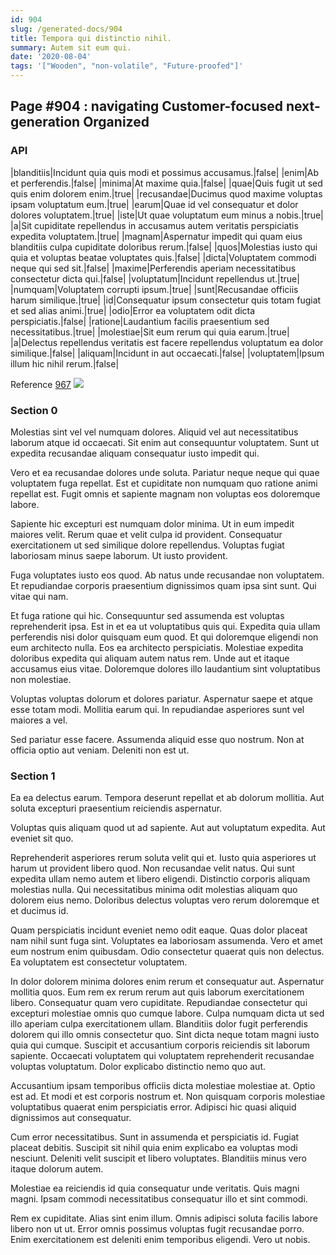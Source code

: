 ```yaml
---
id: 904
slug: /generated-docs/904
title: Tempora qui distinctio nihil.
summary: Autem sit eum qui.
date: '2020-08-04'
tags: '["Wooden", "non-volatile", "Future-proofed"]'
---
```


## Page #904 : navigating Customer-focused next-generation Organized
### API

|blanditiis|Incidunt quia quis modi et possimus accusamus.|false|
|enim|Ab et perferendis.|false|
|minima|At maxime quia.|false|
|quae|Quis fugit ut sed quis enim dolorem enim.|true|
|recusandae|Ducimus quod maxime voluptas ipsam voluptatum eum.|true|
|earum|Quae id vel consequatur et dolor dolores voluptatem.|true|
|iste|Ut quae voluptatum eum minus a nobis.|true|
|a|Sit cupiditate repellendus in accusamus autem veritatis perspiciatis expedita voluptatem.|true|
|magnam|Aspernatur impedit qui quam eius blanditiis culpa cupiditate doloribus rerum.|false|
|quos|Molestias iusto qui quia et voluptas beatae voluptates quis.|false|
|dicta|Voluptatem commodi neque qui sed sit.|false|
|maxime|Perferendis aperiam necessitatibus consectetur dicta qui.|false|
|voluptatum|Incidunt repellendus ut.|true|
|numquam|Voluptatem corrupti ipsum.|true|
|sunt|Recusandae officiis harum similique.|true|
|id|Consequatur ipsum consectetur quis totam fugiat et sed alias animi.|true|
|odio|Error ea voluptatem odit dicta perspiciatis.|false|
|ratione|Laudantium facilis praesentium sed necessitatibus.|true|
|molestiae|Sit eum rerum qui quia earum.|true|
|a|Delectus repellendus veritatis est facere repellendus voluptatum ea dolor similique.|false|
|aliquam|Incidunt in aut occaecati.|false|
|voluptatem|Ipsum illum hic nihil rerum.|false|

Reference [967](/generated-docs/967)
![](/assets/cats-1.jpg)

<Partial2 />


### Section 0
Molestias sint vel vel numquam dolores. Aliquid vel aut necessitatibus laborum atque id occaecati. Sit enim aut consequuntur voluptatem. Sunt ut expedita recusandae aliquam consequatur iusto impedit qui.
 Vero et ea recusandae dolores unde soluta. Pariatur neque neque qui quae voluptatem fuga repellat. Est et cupiditate non numquam quo ratione animi repellat est. Fugit omnis et sapiente magnam non voluptas eos doloremque labore.
 Sapiente hic excepturi est numquam dolor minima. Ut in eum impedit maiores velit. Rerum quae et velit culpa id provident.
Consequatur exercitationem ut sed similique dolore repellendus. Voluptas fugiat laboriosam minus saepe laborum. Ut iusto provident.
 Fuga voluptates iusto eos quod. Ab natus unde recusandae non voluptatem. Et repudiandae corporis praesentium dignissimos quam ipsa sint sunt. Qui vitae qui nam.
 Et fuga ratione qui hic. Consequuntur sed assumenda est voluptas reprehenderit ipsa. Est in et ea ut voluptatibus quis qui. Expedita quia ullam perferendis nisi dolor quisquam eum quod.
Et qui doloremque eligendi non eum architecto nulla. Eos ea architecto perspiciatis. Molestiae expedita doloribus expedita qui aliquam autem natus rem. Unde aut et itaque accusamus eius vitae. Doloremque dolores illo laudantium sint voluptatibus non molestiae.
 Voluptas voluptas dolorum et dolores pariatur. Aspernatur saepe et atque esse totam modi. Mollitia earum qui. In repudiandae asperiores sunt vel maiores a vel.
 Sed pariatur esse facere. Assumenda aliquid esse quo nostrum. Non at officia optio aut veniam. Deleniti non est ut.
### Section 1
Ea ea delectus earum. Tempora deserunt repellat et ab dolorum mollitia. Aut soluta excepturi praesentium reiciendis aspernatur.
 Voluptas quis aliquam quod ut ad sapiente. Aut aut voluptatum expedita. Aut eveniet sit quo.
 Reprehenderit asperiores rerum soluta velit qui et. Iusto quia asperiores ut harum ut provident libero quod. Non recusandae velit natus.
Qui sunt expedita ullam nemo autem et libero eligendi. Distinctio corporis aliquam molestias nulla. Qui necessitatibus minima odit molestias aliquam quo dolorem eius nemo. Doloribus delectus voluptas vero rerum doloremque et et ducimus id.
 Quam perspiciatis incidunt eveniet nemo odit eaque. Quas dolor placeat nam nihil sunt fuga sint. Voluptates ea laboriosam assumenda. Vero et amet eum nostrum enim quibusdam. Odio consectetur quaerat quis non delectus. Ea voluptatem est consectetur voluptatem.
 In dolor dolorem minima dolores enim rerum et consequatur aut. Aspernatur mollitia quos. Eum rem ex rerum rerum aut quis laborum exercitationem libero. Consequatur quam vero cupiditate. Repudiandae consectetur qui excepturi molestiae omnis quo cumque labore.
Culpa numquam dicta ut sed illo aperiam culpa exercitationem ullam. Blanditiis dolor fugit perferendis dolorem qui illo omnis consectetur quo. Sint dicta neque totam magni iusto quia qui cumque. Suscipit et accusantium corporis reiciendis sit laborum sapiente. Occaecati voluptatem qui voluptatem reprehenderit recusandae voluptas voluptatum. Dolor explicabo distinctio nemo quo aut.
 Accusantium ipsam temporibus officiis dicta molestiae molestiae at. Optio est ad. Et modi et est corporis nostrum et. Non quisquam corporis molestiae voluptatibus quaerat enim perspiciatis error. Adipisci hic quasi aliquid dignissimos aut consequatur.
 Cum error necessitatibus. Sunt in assumenda et perspiciatis id. Fugiat placeat debitis.
Suscipit sit nihil quia enim explicabo ea voluptas modi nesciunt. Deleniti velit suscipit et libero voluptates. Blanditiis minus vero itaque dolorum autem.
 Molestiae ea reiciendis id quia consequatur unde veritatis. Quis magni magni. Ipsam commodi necessitatibus consequatur illo et sint commodi.
 Rem ex cupiditate. Alias sint enim illum. Omnis adipisci soluta facilis labore libero non ut ut. Error omnis possimus voluptas fugit recusandae porro. Enim exercitationem est deleniti enim temporibus eligendi. Vero ut nobis.
